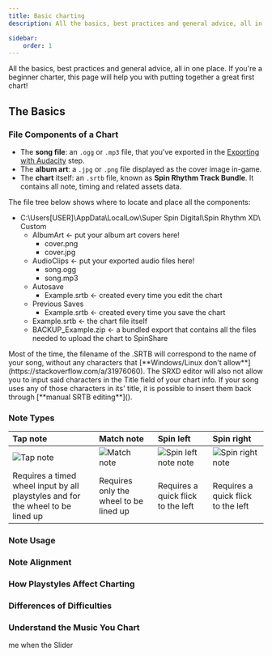 ```yaml
---
title: Basic charting
description: All the basics, best practices and general advice, all in one place. If you're a beginner charter, this page will help you with putting together a great first chart!

sidebar:
    order: 1
---
```



All the basics, best practices and general advice, all in one place. If you're a beginner charter, this page will help you with putting together a great first chart!

## The Basics

### File Components of a Chart

- The **song file**: an `.ogg` or `.mp3` file, that you've exported in the [Exporting with Audacity](../../audio-setup/basic-audio-setup#exporting-with-audacity) step.
- The **album art**: a `.jpg` or `.png` file displayed as the cover image in-game. 
- The **chart** itself: an `.srtb` file, known as **Spin Rhythm Track Bundle**. It contains all note, timing and related assets data.

The file tree below shows where to locate and place all the components:

<FileTree>

- C:\Users\[USER]\AppData\LocalLow\Super&nbsp;Spin&nbsp;Digital\Spin&nbsp;Rhythm&nbsp;XD\Custom
    - AlbumArt ← put your album art covers here!
        - cover.png
        - cover.jpg
    - AudioClips ← put your exported audio files here!
        - song.ogg
        - song.mp3
    - Autosave 
        - Example.srtb ← created every time you edit the chart
    - Previous&nbsp;Saves 
        - Example.srtb ← created every time you save the chart
    - Example.srtb ← the chart file itself
    - BACKUP_Example.zip ← a bundled export that contains all the files needed to upload the chart to SpinShare
</FileTree>

<Aside type='note'>
Most of the time, the filename of the .SRTB will correspond to the name of your song, without any characters that [**Windows/Linux don't allow**](https://stackoverflow.com/a/31976060).
The SRXD editor will also not allow you to input said characters in the Title field of your chart info.  
If your song uses any of those characters in its' title, it is possible to insert them back through [**manual SRTB editing**]().
</Aside>

### Note Types

| Tap note | Match note | Spin left | Spin right |
| :--- | :--- | :--- | :--- |
| ![Tap note](@images/charting/tap-note.png) | ![Match note](@images/charting/match-note.png) | ![Spin left note note](@images/charting/spin-left-note.png) | ![Spin right note](@images/charting/spin-right-note.png) |
| Requires a timed wheel input by all playstyles and for the wheel to be lined up | Requires only the wheel to be lined up | Requires a quick flick to the left | Requires a quick flick to the left |

### Note Usage


### Note Alignment

### How Playstyles Affect Charting

### Differences of Difficulties

### Understand the Music You Chart

me when the
<span aria-label="Sliders are notes but longer :thumbsup:" data-microtip-position="top" role="tooltip">Slider</span>